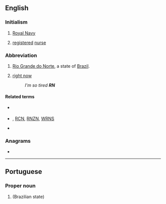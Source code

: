 {{also|rn|Rn}}
==English==

===Initialism===
{{rfc-header|Initialism}}
{{head|en|initialism}}

# {{lb|en|UK|military|nautical}} [[Royal Navy]]
# {{lb|en|medicine}} [[registered]] [[nurse]]

===Abbreviation===
{{rfc-header|Abbreviation}}
{{head|en|abbreviation}}

# [[Rio Grande do Norte]], a state of [[Brazil]].
# {{lb|en|internet|text messaging}} [[right now]]
#: ''I'm so tired '''RN'''''

====Related terms====
* {{sense|UK military}} {{l|en|RAF}}
* {{sense|UK military}} {{l|en|RAN}}, [[RCN]], [[RNZN]], [[WRNS]]
* {{sense|medecine}} {{l|en|LPN}}

===Anagrams===
* {{anagrams|en|NR|nr}}

----

==Portuguese==

===Proper noun===
{{pt-proper nounM}}

# {{abbreviation of|Rio Grande do Norte|lang=pt|dot=}} (Brazilian state)